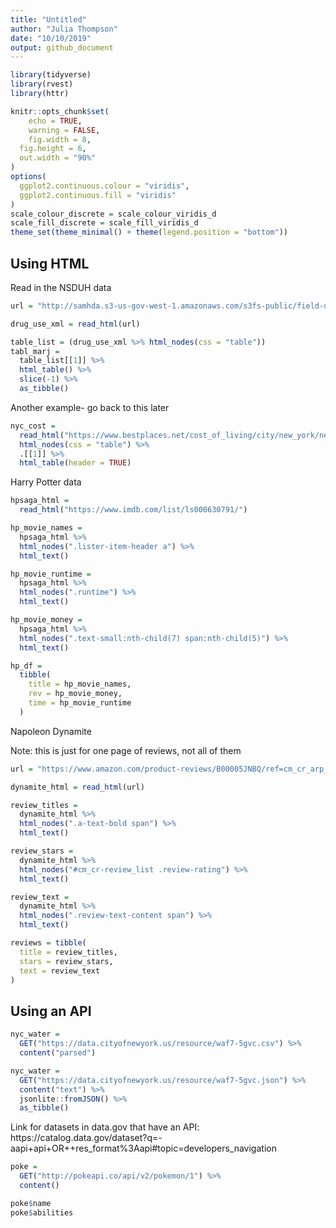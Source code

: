 ```yaml
---
title: "Untitled"
author: "Julia Thompson"
date: "10/10/2019"
output: github_document
---
```


```r
library(tidyverse)
library(rvest)
library(httr)

knitr::opts_chunk$set(
	echo = TRUE,
	warning = FALSE,
	fig.width = 8, 
  fig.height = 6,
  out.width = "90%"
)
options(
  ggplot2.continuous.colour = "viridis",
  ggplot2.continuous.fill = "viridis"
)
scale_colour_discrete = scale_colour_viridis_d
scale_fill_discrete = scale_fill_viridis_d
theme_set(theme_minimal() + theme(legend.position = "bottom"))
```

## Using HTML

Read in the NSDUH data

```r
url = "http://samhda.s3-us-gov-west-1.amazonaws.com/s3fs-public/field-uploads/2k15StateFiles/NSDUHsaeShortTermCHG2015.htm"

drug_use_xml = read_html(url)

table_list = (drug_use_xml %>% html_nodes(css = "table"))
tabl_marj = 
  table_list[[1]] %>% 
  html_table() %>% 
  slice(-1) %>% 
  as_tibble()
```

Another example- go back to this later

```r
nyc_cost = 
  read_html("https://www.bestplaces.net/cost_of_living/city/new_york/new_york") %>%
  html_nodes(css = "table") %>%
  .[[1]] %>%
  html_table(header = TRUE)
```

Harry Potter data

```r
hpsaga_html = 
  read_html("https://www.imdb.com/list/ls000630791/")
```

```r
hp_movie_names =
  hpsaga_html %>% 
  html_nodes(".lister-item-header a") %>% 
  html_text()

hp_movie_runtime =
  hpsaga_html %>% 
  html_nodes(".runtime") %>% 
  html_text()

hp_movie_money = 
  hpsaga_html %>%
  html_nodes(".text-small:nth-child(7) span:nth-child(5)") %>%
  html_text()

hp_df = 
  tibble(
    title = hp_movie_names,
    rev = hp_movie_money,
    time = hp_movie_runtime
  )
```

Napoleon Dynamite

Note: this is just for one page of reviews, not all of them

```r
url = "https://www.amazon.com/product-reviews/B00005JNBQ/ref=cm_cr_arp_d_viewopt_rvwer?ie=UTF8&reviewerType=avp_only_reviews&sortBy=recent&pageNumber=1"

dynamite_html = read_html(url)

review_titles = 
  dynamite_html %>%
  html_nodes(".a-text-bold span") %>%
  html_text()

review_stars = 
  dynamite_html %>%
  html_nodes("#cm_cr-review_list .review-rating") %>%
  html_text()

review_text = 
  dynamite_html %>%
  html_nodes(".review-text-content span") %>%
  html_text()

reviews = tibble(
  title = review_titles,
  stars = review_stars,
  text = review_text
)
```

## Using an API

```r
nyc_water = 
  GET("https://data.cityofnewyork.us/resource/waf7-5gvc.csv") %>% 
  content("parsed")
```

```r
nyc_water = 
  GET("https://data.cityofnewyork.us/resource/waf7-5gvc.json") %>% 
  content("text") %>%
  jsonlite::fromJSON() %>%
  as_tibble()
```

Link for datasets in data.gov that have an API:
https://catalog.data.gov/dataset?q=-aapi+api+OR++res_format%3Aapi#topic=developers_navigation

```r
poke = 
  GET("http://pokeapi.co/api/v2/pokemon/1") %>%
  content()

poke$name
poke$abilities
```

